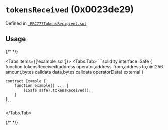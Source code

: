 

<LegacyCallout />

# `tokensReceived` (0x0023de29)





Defined in [` ERC777TokensRecipient.sol`](https://github.com/safe-global/safe-smart-account/tree/v1.3.0/contracts/interfaces/ERC777TokensRecipient.sol#L5)


## Usage

{/* <!-- vale off --> */}

<Tabs items={['example.sol']}>
  <Tabs.Tab>
    ```solidity
    interface ISafe {
        function tokensReceived(address operator,address from,address to,uint256 amount,bytes calldata data,bytes calldata operatorData) external
    }

    contract Example {
        function example() ... {
            (ISafe safe).tokensReceived();
        }
    }
    ```
  </Tabs.Tab>
</Tabs>

{/* <!-- vale on --> */}






